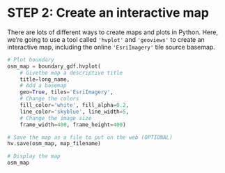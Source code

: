 # STEP 2: Create an interactive map

There are lots of different ways to create maps and plots in Python. Here, we're going to use a tool called `'hvplot'` and `'geoviews'` to create an interactive map, including the online `'EsriImagery'` tile source basemap.

```python
# Plot boundary
osm_map = boundary_gdf.hvplot(
    # Givethe map a descriptive title
    title=long_name,
    # Add a basemap
    geo=True, tiles='EsriImagery',
    # Change the colors
    fill_color='white', fill_alpha=0.2,
    line_color='skyblue', line_width=5,
    # Change the image size
    frame_width=400, frame_height=400)

# Save the map as a file to put on the web (OPTIONAL)
hv.save(osm_map, map_filename)

# Display the map
osm_map
```
